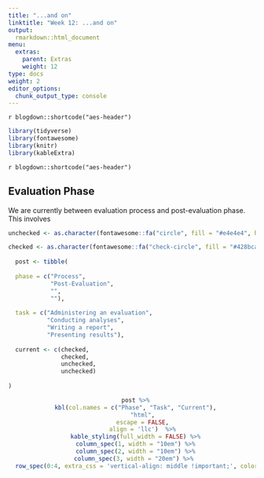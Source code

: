 ```yaml
---
title: "...and on"
linktitle: "Week 12: ...and on"
output:
  rmarkdown::html_document
menu:
  extras:
    parent: Extras
    weight: 12
type: docs
weight: 2
editor_options: 
  chunk_output_type: console
---
```


`r blogdown::shortcode("aes-header")`

```r
library(tidyverse)
library(fontawesome)
library(knitr)
library(kableExtra)
```

`r blogdown::shortcode("aes-header")`

## Evaluation Phase

We are currently between evaluation process and post-evaluation phase. This involves

```r

unchecked <- as.character(fontawesome::fa("circle", fill = "#e4e4e4", height = "15px"))

checked <- as.character(fontawesome::fa("check-circle", fill = "#428bca", height = "15px"))
  
  post <- tibble(
  
  phase = c("Process",
            "Post-Evaluation",
            "",
            ""),
  
  task = c("Administering an evaluation",
           "Conducting analyses",
           "Writing a report",
           "Presenting results"),
  
  current <- c(checked,
               checked,
               unchecked,
               unchecked)
  
)

```

<center>
```r
  post %>%
  kbl(col.names = c("Phase", "Task", "Current"),
      "html",
      escape = FALSE,
      align = 'llc')  %>%
  kable_styling(full_width = FALSE) %>%
  column_spec(1, width = "10em") %>%
  column_spec(2, width = "10em") %>%
  column_spec(3, width = "20em") %>% 
  row_spec(0:4, extra_css = 'vertical-align: middle !important;', color = "#f7f7f7", background = "transparent") 
```
</center>
